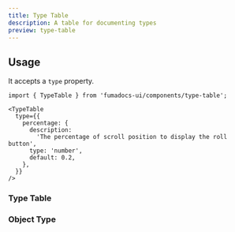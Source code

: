 ```yaml
---
title: Type Table
description: A table for documenting types
preview: type-table
---
```


## Usage

It accepts a `type` property.

```mdx
import { TypeTable } from 'fumadocs-ui/components/type-table';

<TypeTable
  type={{
    percentage: {
      description:
        'The percentage of scroll position to display the roll button',
      type: 'number',
      default: 0.2,
    },
  }}
/>
```

### Type Table

<AutoTypeTable path="ui" name="TypeTableProps" />

### Object Type

<AutoTypeTable path="ui" name="ObjectTypeProps" />

